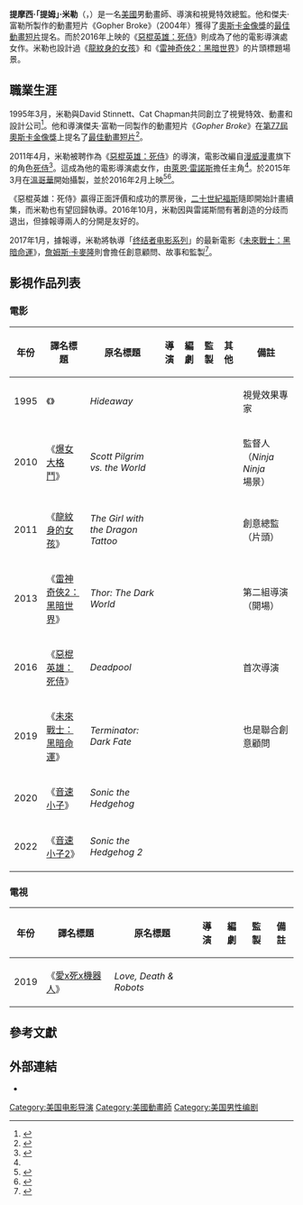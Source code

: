 {{noteTA
|G1=Movie
|G2=Show
|1=zh-tw:提姆;zh-hk:添;zh-cn:蒂姆;
}}
{{Infobox entertainer
| type = 導演
| name = 提姆·米勒
| foreignname = {{lang|en|Tim Miller}}
| image = Tim Miller by Gage Skidmore 2.jpg
| caption = 米勒出席2019年[[聖地亞哥國際動漫展|聖地亞哥國際動漫展]]
| birth_name = 提摩西·米勒<br>（{{lang|en|Timothy Miller}}）
| birth_date = {{birth date and age|1964|10|10}}
| birth_place = 美國[[馬里蘭州|馬里蘭州]]{{le|華盛頓堡 (馬里蘭州)|Fort Washington, Maryland|華盛頓堡}}
| spouse = 
| occupation = 動畫師、導演、視覺特效總監
| yearsactive = 1995年至今
}}
'''提摩西·「提姆」·米勒'''（{{lang-en|Timothy "Tim" Miller}}，{{bd|1964年|10月10日}}）是一名[[美國|美國]]男動畫師、導演和視覺特效總監。他和傑夫·富勒所製作的動畫短片《Gopher Broke》（2004年）獲得了[[奧斯卡金像獎|奧斯卡金像獎]]的[[奧斯卡最佳動畫短片獎|最佳動畫短片]]提名。而於2016年上映的《[[惡棍英雄：死侍|惡棍英雄：死侍]]》則成為了他的電影導演處女作。米勒也設計過《[[龍紋身的女孩_(2011年電影)|龍紋身的女孩]]》和《[[雷神奇俠2：黑暗世界|雷神奇俠2：黑暗世界]]》的片頭標題場景。

== 職業生涯 ==
1995年3月，米勒與David Stinnett、Cat Chapman共同創立了視覺特效、動畫和設計公司{{link-en|Blur Studio|Blur Studio}}<ref>{{cite web|title=Intergraph Workstations Play Starring Role in "The Real Adventures of Jonny Quest" at Blur Studio.|url=http://www.thefreelibrary.com/Intergraph+Workstations+Play+Starring+Role+in+%22The+Real+Adventures+of...-a019109272|work=Business Wire|publisher=The Free Library|accessdate=2015-03-07|author=Intergraph Computer Systems|date=1997-02-12|archive-date=2018-12-03|archive-url=https://web.archive.org/web/20181203055513/https://www.thefreelibrary.com/Intergraph+Workstations+Play+Starring+Role+in+%22The+Real+Adventures+of...-a019109272|dead-url=no}}</ref>。他和導演傑夫·富勒一同製作的動畫短片《''Gopher Broke''》在[[第77屆奧斯卡金像獎|第77屆奧斯卡金像獎]]上提名了[[奧斯卡最佳動畫短片獎|最佳動畫短片]]<ref>{{Cite news |url=http://www.oscars.org/oscars/ceremonies/2005 |title=The 77th Academy Awards (2005) Nominees and Winners |accessdate=2015-03-07 |publisher=Academy of Motion Picture Arts and Sciences (AMPAS) |archive-date=2016-01-01 |archive-url=https://web.archive.org/web/20160101230853/http://oscars.org/oscars/ceremonies/2005 |dead-url=no }}</ref>。

2011年4月，米勒被聘作為《[[惡棍英雄：死侍|惡棍英雄：死侍]]》的導演，電影改編自[[漫威漫畫|漫威漫畫]]旗下的角色[[死侍|死侍]]<ref name=Deadpool>{{cite web |title=Fox Sets Tim Miller to Direct 'Deadpool' |author=McClintock, Pamela |work=The Hollywood Reporter |date=2011-04-08 |url=http://www.hollywoodreporter.com/heat-vision/fox-sets-tim-miller-direct-176603 |accessdate=2015-03-07 |archive-date=2020-07-31 |archive-url=https://web.archive.org/web/20200731195147/https://www.hollywoodreporter.com/heat-vision/fox-sets-tim-miller-direct-176603 |dead-url=no }}</ref>。這成為他的電影導演處女作，由[[萊恩·雷諾斯|萊恩·雷諾斯]]擔任主角<ref name="Deadpool" />。於2015年3月在[[溫哥華|溫哥華]]開始攝製，並於2016年2月上映<ref>{{cite web |title=Deadpool Set to Begin Production in March as Ryan Reynolds Signs on to Return |url=http://www.superherohype.com/news/323913-deadpool-set-to-begin-production-in-march-as-ryan-reynolds-signs-on-to-return |date=2014-12-04 |accessdate=2014-12-05 |author=Perry, Spencer |archive-date=2020-07-27 |archive-url=https://web.archive.org/web/20200727071119/https://www.superherohype.com/news/323913-deadpool-set-to-begin-production-in-march-as-ryan-reynolds-signs-on-to-return |dead-url=no }}</ref><ref>{{cite news|title=X-Men Spinoff 'Deadpool' to Hit Theaters Feb. 12, 2016|last=McNary|first=Dave|newspaper=[[Variety_(magazine)|Variety]]|date=2014-09-18|url=http://variety.com/2014/film/news/deadpool-release-date-fox-marvel-1201308783/|accessdate=2014-09-18|archive-date=2014-09-20|archive-url=https://web.archive.org/web/20140920103858/http://variety.com/2014/film/news/deadpool-release-date-fox-marvel-1201308783/|dead-url=no}}</ref>。

《惡棍英雄：死侍》贏得正面評價和成功的票房後，[[二十世紀福斯|二十世紀福斯]]隨即開始計畫續集，而米勒也有望回歸執導。2016年10月，米勒因與雷諾斯間有著創造的分歧而退出，但據報導兩人的分開是友好的。

2017年1月，據報導，米勒將執導「[[终结者电影系列|终结者电影系列]]」的最新電影《[[未來戰士：黑暗命運|未來戰士：黑暗命運]]》，[[詹姆斯·卡麥隆|詹姆斯·卡麥隆]]則會擔任創意顧問、故事和監製<ref>{{cite news|title=James Cameron and Tim Miller Teaming on a New Terminator Movie!|publisher=Comingsoon.net|date=2017-01-20|url=http://www.comingsoon.net/movies/news/805629-new-terminator-movie#/slide/1|accessdate=2017-08-10|archive-date=2020-07-27|archive-url=https://web.archive.org/web/20200727071130/https://www.comingsoon.net/movies/news/805629-new-terminator-movie#/slide/1|dead-url=no}}</ref>。

== 影視作品列表 ==
=== 電影 ===
{|class="wikitable sortable"
! 年份
! 譯名標題
! 原名標題
! 導演
! 編劇
! 監製
! 其他
! 備註
|-
| 1995
| 《{{link-en|來自陰陽界|Hideaway (film)}}》
| ''Hideaway''
| {{no}}
| {{no}}
| {{no}} 
| {{yes}}
| 視覺效果專家
|-
| 2010
| 《[[爆女大格鬥|爆女大格鬥]]》
| ''Scott Pilgrim vs. the World''
| {{no}}
| {{no}}
| {{no}}
| {{yes}}
| 監督人（''Ninja Ninja''場景）
|-
| 2011
| 《[[龍紋身的女孩_(2011年電影)|龍紋身的女孩]]》
| ''The Girl with the Dragon Tattoo''
| {{no}}
| {{no}}
| {{no}}
| {{yes}}
| 創意總監（片頭）
|-
| 2013
| 《[[雷神奇俠2：黑暗世界|雷神奇俠2：黑暗世界]]》
| ''Thor: The Dark World''
| {{no}}
| {{no}}
| {{no}}
| {{yes}}
| 第二組導演（開場）
|-
| 2016
| 《[[惡棍英雄：死侍|惡棍英雄：死侍]]》
| ''Deadpool''
| {{yes}}
| {{no}}
| {{no}}
| {{no}}
| 首次導演
|-
|2019
| 《[[未來戰士：黑暗命運|未來戰士：黑暗命運]]》
| ''Terminator: Dark Fate''
| {{yes}}
| {{no}}
| {{no}}
| {{yes}}
| 也是聯合創意顧問
|-
| 2020
| 《[[音速小子_(電影)|音速小子]]》
| ''Sonic the Hedgehog''
| {{no}}
| {{no}}
| {{yes|執行製片人}}
| {{no}}
|
|-
| 2022
| 《[[音速小子2_(電影)|音速小子2]]》
| ''Sonic the Hedgehog 2''
| {{no}}
| {{no}}
| {{yes|執行製片人}}
| {{no}}
|
|}

=== 電視 ===
{| class="wikitable sortable"
! 年份
! 譯名標題
! 原名標題
! 導演
! 編劇
! 監製
! 備註
|-
| 2019
| 《[[愛x死x機器人|愛x死x機器人]]》
| ''Love, Death & Robots''
| {{yes}}
| {{yes}}
| {{yes|執行製片人}}
|
|}

== 參考文獻 ==
{{reflist}}

== 外部連結 ==
* {{IMDb name|1783265}}

{{Tim Miller}}
{{Authority control}}
{{DEFAULTSORT:Miller, Tim}}
[[Category:美国电影导演|Category:美国电影导演]]
[[Category:美國動畫師|Category:美國動畫師]]
[[Category:美国男性编剧|Category:美国男性编剧]]